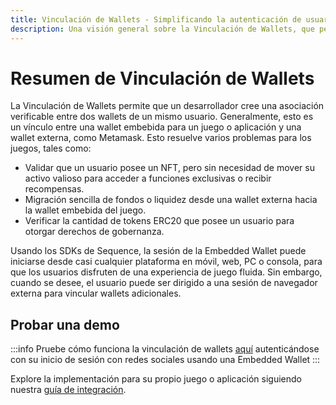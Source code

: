 ```yaml
---
title: Vinculación de Wallets - Simplificando la autenticación de usuarios y la gestión de activos para juegos
description: Una visión general sobre la Vinculación de Wallets, que permite a los desarrolladores conectar la wallet de juego embebida de un usuario con una wallet externa como Metamask.
---
```


# Resumen de Vinculación de Wallets
La Vinculación de Wallets permite que un desarrollador cree una asociación verificable entre dos wallets de un mismo usuario. Generalmente, esto es un vínculo entre una wallet embebida para un juego o aplicación y una wallet externa, como Metamask. Esto resuelve varios problemas para los juegos, tales como:
- Validar que un usuario posee un NFT, pero sin necesidad de mover su activo valioso para acceder a funciones exclusivas o recibir recompensas.
- Migración sencilla de fondos o liquidez desde una wallet externa hacia la wallet embebida del juego.
- Verificar la cantidad de tokens ERC20 que posee un usuario para otorgar derechos de gobernanza.

Usando los SDKs de Sequence, la sesión de la Embedded Wallet puede iniciarse desde casi cualquier plataforma en móvil, web, PC o consola, para que los usuarios disfruten de una experiencia de juego fluida. Sin embargo, cuando se desee, el usuario puede ser dirigido a una sesión de navegador externa para vincular wallets adicionales.

## Probar una demo
:::info
Pruebe cómo funciona la vinculación de wallets [aquí](https://demo-waas-wallet-link-initiator.pages.dev/) autenticándose con su inicio de sesión con redes sociales usando una Embedded Wallet
:::

Explore la implementación para su propio juego o aplicación siguiendo nuestra [guía de integración](/solutions/wallets/developers/embedded-wallet/wallet-linking).